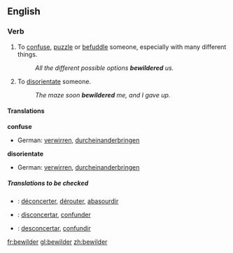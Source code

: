 ==English==

===Verb===
{{en-infl-reg-consonant|bewilder||}}

# {{transitive}} To [[confuse]], [[puzzle]] or [[befuddle]] someone, especially with many different things.
#:''All the different possible options '''bewildered''' us.''
# {{transitive}} To [[disorientate]] someone.
#:''The maze soon '''bewildered''' me, and I gave up.''
====Translations====
'''confuse'''
*German: [[verwirren]], [[durcheinanderbringen]]

'''disorientate'''
*German: [[verwirren]], [[durcheinanderbringen]]
=====Translations to be checked=====
{{checktrans}}
*{{ttbc|French}}: [[déconcerter]], [[dérouter]], [[abasourdir]]
*{{ttbc|Interlingua}}: [[disconcertar]], [[confunder]] 
*{{ttbc|Spanish}}: [[desconcertar]], [[confundir]]

[[fr:bewilder]]
[[gl:bewilder]]
[[zh:bewilder]]